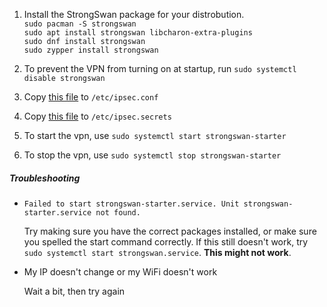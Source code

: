1. Install the StrongSwan package for your distrobution.										<br />
	`sudo pacman -S strongswan`																	<br />
	`sudo apt install strongswan libcharon-extra-plugins`										<br />
	`sudo dnf install strongswan`																<br />
	`sudo zypper install strongswan`															<br />

1. To prevent the VPN from turning on at startup, run `sudo systemctl disable strongswan`		<br />
1. Copy [this file](%IPSEC_CONFIG%) to `/etc/ipsec.conf`										<br />
1. Copy [this file](%IPSEC_SECRETS%) to `/etc/ipsec.secrets`									<br />
1. To start the vpn, use `sudo systemctl start strongswan-starter`								<br />
1. To stop the vpn, use `sudo systemctl stop strongswan-starter`								<br />

##### Troubleshooting

* `Failed to start strongswan-starter.service. Unit strongswan-starter.service not found.`

	Try making sure you have the correct packages installed, or make sure you spelled the start command correctly. If this still
	doesn't work, try `sudo systemctl start strongswan.service`. **This might not work**.

* My IP doesn't change or my WiFi doesn't work

	Wait a bit, then try again